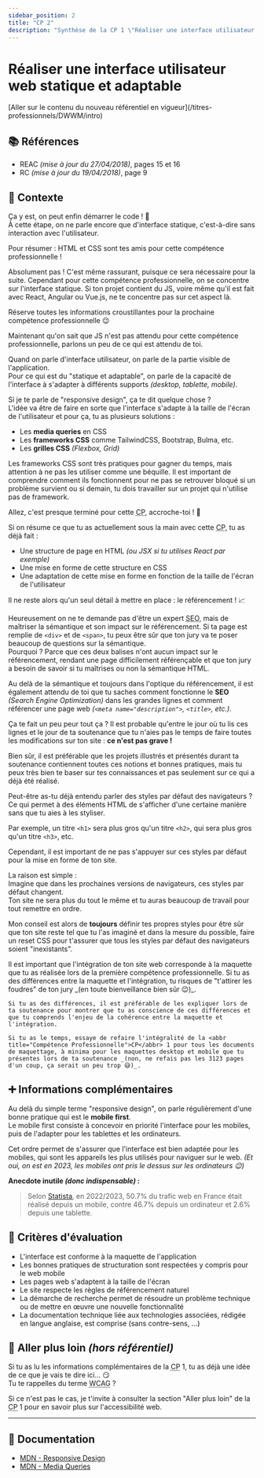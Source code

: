 ```yaml
---
sidebar_position: 2
title: "CP 2"
description: "Synthèse de la CP 1 \"Réaliser une interface utilisateur web statique et adaptable\" du titre professionnel Développeur Web et Web Mobile (DWWM TP-01280m03, référentiel expiré)."
---
```



# Réaliser une interface utilisateur web statique et adaptable

<Admonition type="warning" title="Attention, tu es en train de consulter un référentiel expiré !">
  [Aller sur le contenu du nouveau référentiel en vigueur](/titres-professionnels/DWWM/intro)
</Admonition>

## 📚 Références

- REAC _(mise à jour du 27/04/2018)_, pages 15 et 16
- RC _(mise à jour du 19/04/2018)_, page 9

## 🚀 Contexte

Ça y est, on peut enfin démarrer le code ! 🚀  
À cette étape, on ne parle encore que d'interface statique, c'est-à-dire sans interaction avec l'utilisateur.

Pour résumer : HTML et CSS sont tes amis pour cette compétence professionnelle !

<Admonition type="quote" title="Le projet que je présente contient du JavaScript, est-ce un problème ?">
Absolument pas ! C'est même rassurant, puisque ce sera nécessaire pour la suite.  
Cependant pour cette compétence professionnelle, on se concentre sur l'interface statique.
Si ton projet contient du JS, voire même qu'il est fait avec React, Angular ou Vue.js, ne te concentre pas sur cet aspect là.

Réserve toutes les informations croustillantes pour la prochaine compétence professionnelle 😉
</Admonition>

Maintenant qu'on sait que JS n'est pas attendu pour cette compétence professionnelle, parlons un peu de ce qui est attendu de toi.

Quand on parle d'interface utilisateur, on parle de la partie visible de l'application.  
Pour ce qui est du "statique et adaptable", on parle de la capacité de l'interface à s'adapter à différents supports _(desktop, tablette, mobile)_.

Si je te parle de "responsive design", ça te dit quelque chose ?  
L'idée va être de faire en sorte que l'interface s'adapte à la taille de l'écran de l'utilisateur et pour ça, tu as plusieurs solutions :

- Les **media queries** en CSS
- Les **frameworks CSS** comme TailwindCSS, Bootstrap, Bulma, etc.
- Les **grilles CSS** _(Flexbox, Grid)_

<Admonition type="warning" title="Utilisation des frameworks CSS">
Les frameworks CSS sont très pratiques pour gagner du temps, mais attention à ne pas les utiliser comme une béquille.  
Il est important de comprendre comment ils fonctionnent pour ne pas se retrouver bloqué si un problème survient ou si demain,
tu dois travailler sur un projet qui n'utilise pas de framework.
</Admonition>

Allez, c'est presque terminé pour cette <abbr title="Compétence Professionnelle">CP</abbr>, accroche-toi ! 🫠

Si on résume ce que tu as actuellement sous la main avec cette <abbr title="Compétence Professionnelle">CP</abbr>, tu as déjà fait :

- Une structure de page en HTML _(ou JSX si tu utilises React par exemple)_
- Une mise en forme de cette structure en CSS
- Une adaptation de cette mise en forme en fonction de la taille de l'écran de l'utilisateur

Il ne reste alors qu'un seul détail à mettre en place : le référencement ! 📈

Heureusement on ne te demande pas d'être un expert <abbr title="Search Engine Optimization">SEO</abbr>, mais de maîtriser la sémantique et son impact sur le référencement. Si ta page est remplie de `<div>` et de `<span>`, tu peux être sûr que ton jury va te poser beaucoup de questions sur la sémantique.  
Pourquoi ? Parce que ces deux balises n'ont aucun impact sur le référencement, rendant une page difficilement référençable et que ton jury a besoin de savoir si tu maîtrises ou non la sémantique HTML.

Au delà de la sémantique et toujours dans l'optique du référencement, il est également attendu de toi que tu saches comment fonctionne le **SEO** _(Search Engine Optimization)_ dans les grandes lignes et comment référencer une page web _(`<meta name="description">`, `<title>`, etc.)_.

Ça te fait un peu peur tout ça ? Il est probable qu'entre le jour où tu lis ces lignes et le jour de ta soutenance que tu n'aies pas le temps de faire toutes les modifications sur ton site : **ce n'est pas grave !**

Bien sûr, il est préférable que les projets illustrés et présentés durant ta soutenance contiennent toutes ces notions et bonnes pratiques, mais tu peux très bien te baser sur tes connaissances et pas seulement sur ce qui a déjà été réalisé.

<Admonition type="warning" title="Styles par défaut des navigateurs">
Peut-être as-tu déjà entendu parler des styles par défaut des navigateurs ?  
Ce qui permet à des éléments HTML de s'afficher d'une certaine manière sans que tu aies à les styliser.

Par exemple, un titre `<h1>` sera plus gros qu'un titre `<h2>`, qui sera plus gros qu'un titre `<h3>`, etc.

Cependant, il est important de ne pas s'appuyer sur ces styles par défaut pour la mise en forme de ton site.

La raison est simple :  
Imagine que dans les prochaines versions de navigateurs, ces styles par défaut changent.  
Ton site ne sera plus du tout le même et tu auras beaucoup de travail pour tout remettre en ordre.

Mon conseil est alors de **toujours** définir tes propres styles pour être sûr que ton site reste tel
que tu l'as imaginé et dans la mesure du possible, faire un reset CSS pour t'assurer que tous les styles
par défaut des navigateurs soient "inexistants".
</Admonition>

<Admonition type="warning" title="Correspondance des maquettes avec l'intégration">
Il est important que l'intégration de ton site web corresponde à la maquette que tu as réalisée lors de la première compétence professionnelle.
    Si tu as des différences entre la maquette et l'intégration, tu risques de "t'attirer les foudres" de ton jury _(en toute bienveillance bien sûr 😉)_.

    Si tu as des différences, il est préférable de les expliquer lors de ta soutenance pour montrer que tu as conscience de ces différences et que tu comprends l'enjeu de la cohérence entre la maquette et l'intégration.

    Si tu as le temps, essaye de refaire l'intégralité de la <abbr title="Compétence Professionnelle">CP</abbr> 1 pour tous les documents de maquettage, à minima pour les maquettes desktop et mobile que tu présentes lors de ta soutenance _(non, ne refais pas les 3123 pages d'un coup, ça serait un peu trop 😅)_.
</Admonition>

## ➕ Informations complémentaires

Au delà du simple terme "responsive design", on parle régulièrement d'une bonne pratique qui est le **mobile first**.  
Le mobile first consiste à concevoir en priorité l'interface pour les mobiles, puis de l'adapter pour les tablettes et les ordinateurs.

Cet ordre permet de s'assurer que l'interface est bien adaptée pour les mobiles, qui sont les appareils les plus utilisés pour naviguer sur le web. _(Et oui, on est en 2023, les mobiles ont pris le dessus sur les ordinateurs 😉)_

**Anecdote inutile _(donc indispensable)_ :**  
> Selon [Statista](https://fr.statista.com/infographie/31588/trafic-web-en-france-selon-le-support-utilise-pour-se-connecter-mobile-ordinateur-tablette/#:~:text=Utilisation%20d'Internet&text=Comme%20l'indique%20notre%20graphique,de%203%20%25%20sur%20une%20tablette.), en 2022/2023, 50.7% du trafic web en France était réalisé depuis un mobile, contre 46.7% depuis un ordinateur et 2.6% depuis une tablette.

## 🎯 Critères d'évaluation

- L'interface est conforme à la maquette de l'application
- Les bonnes pratiques de structuration sont respectées y compris pour le web mobile
- Les pages web s'adaptent à la taille de l'écran
- Le site respecte les règles de référencement naturel
- La démarche de recherche permet de résoudre un problème technique ou de mettre en œuvre une nouvelle fonctionnalité
- La documentation technique liée aux technologies associées, rédigée en langue anglaise, est comprise (sans contre-sens, ...)

## 🤯 Aller plus loin _(hors référentiel)_

Si tu as lu les informations complémentaires de la <abbr title="Compétence Professionnelle">CP</abbr> 1, tu as déjà une idée de ce que je vais te dire ici... 😏  
Tu te rappelles du terme <abbr title="Web Content Accessibility Guidelines">WCAG</abbr> ?

Si ce n'est pas le cas, je t'invite à consulter la section "Aller plus loin" de la <abbr title="Compétence Professionnelle">CP</abbr> 1 pour en savoir plus sur l'accessibilité web.

---

## 🧠 Documentation

- [MDN - Responsive Design](https://developer.mozilla.org/fr/docs/Learn/CSS/CSS_layout/Responsive_Design)
- [MDN - Media Queries](https://developer.mozilla.org/fr/docs/Web/CSS/Media_Queries/Using_media_queries)
